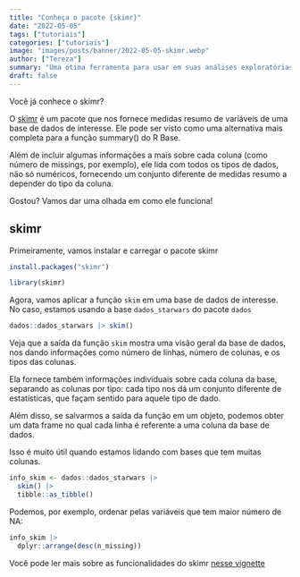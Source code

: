 ```yaml
---
title: "Conheça o pacote {skimr}"
date: "2022-05-05"
tags: ["tutoriais"]
categories: ["tutoriais"]
image: "images/posts/banner/2022-05-05-skimr.webp"
author: ["Tereza"]
summary: "Uma ótima ferramenta para usar em suas análises exploratórias"
draft: false
---
```


Você já conhece o skimr?

O [skimr](https://cran.r-project.org/web/packages/skimr/index.html) é um pacote que nos fornece medidas resumo de variáveis de uma base de dados de interesse. Ele pode ser visto como uma alternativa mais completa para a função summary() do R Base. 

Além de incluir algumas informações a mais sobre cada coluna (como número de missings, por exemplo), ele lida com todos os tipos de dados, não só numéricos, fornecendo um conjunto diferente de medidas resumo a depender do tipo da coluna.

Gostou? Vamos dar uma olhada em como ele funciona!

## skimr

Primeiramente, vamos instalar e carregar o pacote skimr

```r
install.packages("skimr")
```

```r
library(skimr)
```

Agora, vamos aplicar a função `skim` em uma base de dados de interesse. No caso, estamos usando a base `dados_starwars` do pacote `dados`

```r
dados::dados_starwars |> skim()
```


Veja que a saída da função `skim` mostra uma visão geral da base de dados, nos dando informações como número de linhas, número de colunas, e os tipos das colunas.

Ela fornece também informações individuais sobre cada coluna da base, separando as colunas por tipo: cada tipo nos dá um conjunto diferente de estatísticas, que façam sentido para aquele tipo de dado.

Além disso, se salvarmos a saída da função em um objeto, podemos obter um data frame no qual cada linha é referente a uma coluna da base de dados. 

Isso é muito útil quando estamos lidando com bases que tem muitas colunas.

```r
info_skim <- dados::dados_starwars |> 
  skim() |> 
  tibble::as_tibble()
```

Podemos, por exemplo, ordenar pelas variáveis que tem maior número de NA:

```r
info_skim |> 
  dplyr::arrange(desc(n_missing))
```

Você pode ler mais sobre as funcionalidades do skimr [nesse vignette](https://cran.r-project.org/web/packages/skimr/vignettes/skimr.html)


